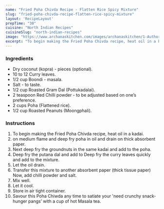 ---
name: "Fried Poha Chivda Recipe - Flatten Rice Spicy Mixture"
slug: "fried-poha-chivda-recipe-flatten-rice-spicy-mixture"
layout: 'RecipeLayout'
prepTime: "30"
cuisine: "North Indian Recipes"
cuisineSlug: "north-indian-recipes"
image: "https://www.archanaskitchen.com/images/archanaskitchen/1-Author/Aparna/The_all_time_snack_poha_chewda_1600.jpg"
excerpt: "To begin making the Fried Poha Chivda recipe, heat oil in a kadai"
---

### Ingredients

- Dry coconut (kopra) - pieces (optional).
- 10 to 12 Curry leaves.
- 1/2 cup Boondi - masala.
- Salt - to taste.
- 1/2 cup Roasted Gram Dal (Pottukadalai).
- 2 teaspoon Red Chilli powder - to be adjusted based on one’s preference.
- 2 cups Poha (Flattened rice).
- 1/2 cup Roasted Peanuts (Moongphali).

### Instructions

1. To begin making the Fried Poha Chivda recipe, heat oil in a kadai.
1. on medium flame and deep fry poha in oil and drain on thick absorbent paper.
1. Next deep fry the groundnuts in the same kadai and add to the poha.
1. Deep fry the putana dal and add to Deep fry the curry leaves quickly and add to the mixture.
1. Let the oil drain.
1. Transfer this mixture to another absorbent paper (thick tissue paper) Now, add chilli powder and salt.
1. Mix well.
1. Let it cool.
1. Store in air tight container.
1. Savour this Poha Chiwda any time to satiate your 'need crunchy snack-hunger pangs’ with a cup of hot Masala tea.
